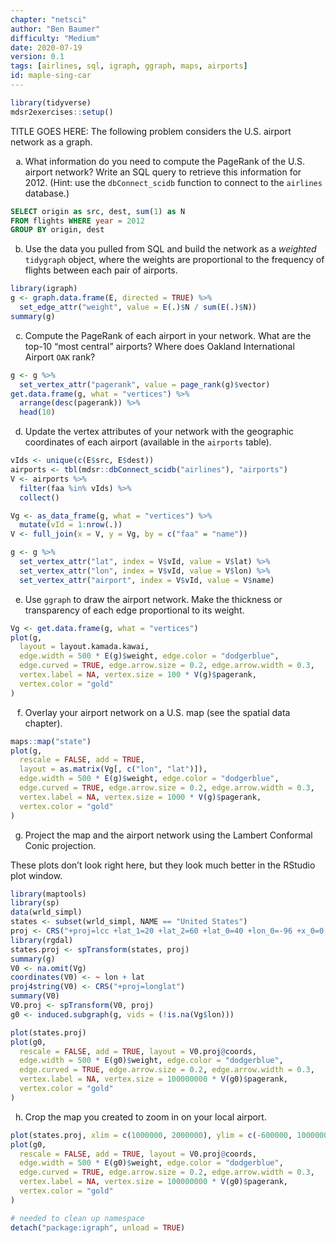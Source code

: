 ```yaml
---
chapter: "netsci"
author: "Ben Baumer"
difficulty: "Medium"
date: 2020-07-19 
version: 0.1
tags: [airlines, sql, igraph, ggraph, maps, airports]
id: maple-sing-car
---
```


```r
library(tidyverse)
mdsr2exercises::setup()
```

TITLE GOES HERE: The following problem considers the U.S. airport network as a graph.

a. What information do you need to compute the PageRank of the U.S. airport network? Write an SQL query to retrieve this information for 2012. 
(Hint: use the `dbConnect_scidb` function to connect to the `airlines` database.)


 <!--begin-answer-->
```sql
SELECT origin as src, dest, sum(1) as N
FROM flights WHERE year = 2012 
GROUP BY origin, dest
```
  <!--end-answer-->

b. Use the data you pulled from SQL and build the network as a *weighted* `tidygraph` object, where the weights are proportional to the frequency of flights between each pair of airports.


 <!--begin-answer-->
```r
library(igraph)
g <- graph.data.frame(E, directed = TRUE) %>%
  set_edge_attr("weight", value = E(.)$N / sum(E(.)$N))
summary(g)
```
  <!--end-answer-->


c. Compute the PageRank of each airport in your network. What are the top-10 "most central" airports? Where does Oakland International Airport `OAK` rank?

  
 <!--begin-answer-->
```r
g <- g %>%
  set_vertex_attr("pagerank", value = page_rank(g)$vector)
get.data.frame(g, what = "vertices") %>%
  arrange(desc(pagerank)) %>%
  head(10)
```
  <!--end-answer-->

d. Update the vertex attributes of your network with the geographic coordinates of each airport (available in the `airports` table). 

 <!--begin-answer-->
```r
vIds <- unique(c(E$src, E$dest))
airports <- tbl(mdsr::dbConnect_scidb("airlines"), "airports")
V <- airports %>%
  filter(faa %in% vIds) %>%
  collect()
```

```r
Vg <- as_data_frame(g, what = "vertices") %>%
  mutate(vId = 1:nrow(.))
V <- full_join(x = V, y = Vg, by = c("faa" = "name"))

g <- g %>%
  set_vertex_attr("lat", index = V$vId, value = V$lat) %>%
  set_vertex_attr("lon", index = V$vId, value = V$lon) %>%
  set_vertex_attr("airport", index = V$vId, value = V$name)
```

  <!--end-answer-->

e. Use `ggraph` to draw the airport network. Make the thickness or transparency of each edge proportional to its weight. 


 <!--begin-answer-->
```r
Vg <- get.data.frame(g, what = "vertices")
plot(g,
  layout = layout.kamada.kawai,
  edge.width = 500 * E(g)$weight, edge.color = "dodgerblue",
  edge.curved = TRUE, edge.arrow.size = 0.2, edge.arrow.width = 0.3,
  vertex.label = NA, vertex.size = 100 * V(g)$pagerank,
  vertex.color = "gold"
)
```
  <!--end-answer-->


f. Overlay your airport network on a U.S. map (see the spatial data chapter).

 <!--begin-answer-->
```r
maps::map("state")
plot(g,
  rescale = FALSE, add = TRUE,
  layout = as.matrix(Vg[, c("lon", "lat")]),
  edge.width = 500 * E(g)$weight, edge.color = "dodgerblue",
  edge.curved = TRUE, edge.arrow.size = 0.2, edge.arrow.width = 0.3,
  vertex.label = NA, vertex.size = 1000 * V(g)$pagerank,
  vertex.color = "gold"
)
```
  <!--end-answer-->


g. Project the map and the airport network using the Lambert Conformal Conic projection.

 <!--begin-answer-->

These plots don't look right here, but they look much better in the RStudio plot window.

```r
library(maptools)
library(sp)
data(wrld_simpl)
states <- subset(wrld_simpl, NAME == "United States")
proj <- CRS("+proj=lcc +lat_1=20 +lat_2=60 +lat_0=40 +lon_0=-96 +x_0=0 +y_0=0 +ellps=GRS80 +datum=NAD83 +units=m +no_defs")
library(rgdal)
states.proj <- spTransform(states, proj)
summary(g)
V0 <- na.omit(Vg)
coordinates(V0) <- ~ lon + lat
proj4string(V0) <- CRS("+proj=longlat")
summary(V0)
V0.proj <- spTransform(V0, proj)
g0 <- induced.subgraph(g, vids = (!is.na(Vg$lon)))

plot(states.proj)
plot(g0,
  rescale = FALSE, add = TRUE, layout = V0.proj@coords,
  edge.width = 500 * E(g0)$weight, edge.color = "dodgerblue",
  edge.curved = TRUE, edge.arrow.size = 0.2, edge.arrow.width = 0.3,
  vertex.label = NA, vertex.size = 100000000 * V(g0)$pagerank,
  vertex.color = "gold"
)
```
  <!--end-answer-->


h. Crop the map you created to zoom in on your local airport. 

 <!--begin-answer-->
```r
plot(states.proj, xlim = c(1000000, 2000000), ylim = c(-600000, 1000000))
plot(g0,
  rescale = FALSE, add = TRUE, layout = V0.proj@coords,
  edge.width = 500 * E(g0)$weight, edge.color = "dodgerblue",
  edge.curved = TRUE, edge.arrow.size = 0.2, edge.arrow.width = 0.3,
  vertex.label = NA, vertex.size = 100000000 * V(g0)$pagerank,
  vertex.color = "gold"
)
```

```r
# needed to clean up namespace
detach("package:igraph", unload = TRUE)
```
  <!--end-answer-->

